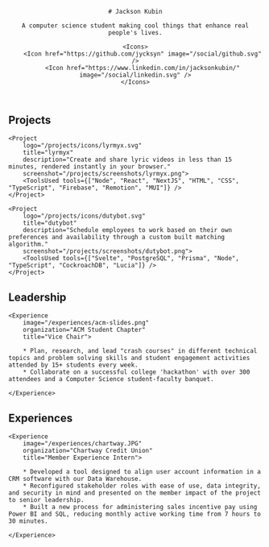 
<Header image="/headshot.jpg">

    # Jackson Kubin

    A computer science student making cool things that enhance real people's lives.

    <Icons>
        <Icon href="https://github.com/jycksyn" image="/social/github.svg" />
        <Icon href="https://www.linkedin.com/in/jacksonkubin/" image="/social/linkedin.svg" />
    </Icons>

</Header>

<section>

# Projects

<Projects>

    <Project
        logo="/projects/icons/lyrmyx.svg"
        title="lyrmyx"
        description="Create and share lyric videos in less than 15 minutes, rendered instantly in your browser."
        screenshot="/projects/screenshots/lyrmyx.png">
        <ToolsUsed tools={["Node", "React", "NextJS", "HTML", "CSS", "TypeScript", "Firebase", "Remotion", "MUI"]} />
    </Project>

    <Project
        logo="/projects/icons/dutybot.svg"
        title="dutybot"
        description="Schedule employees to work based on their own preferences and availability through a custom built matching algorithm."
        screenshot="/projects/screenshots/dutybot.png">
        <ToolsUsed tools={["Svelte", "PostgreSQL", "Prisma", "Node", "TypeScript", "CockroachDB", "Lucia"]} />
    </Project>
    

</Projects>

</section>



<section>

# Leadership

<section class="flex flex-col mt-3 gap-4">

    <Experience
        image="/experiences/acm-slides.png"
        organization="ACM Student Chapter"
        title="Vice Chair">
        
        * Plan, research, and lead "crash courses" in different technical topics and problem solving skills and student engagement activities attended by 15+ students every week.
        * Collaborate on a successful college 'hackathon' with over 300 attendees and a Computer Science student-faculty banquet.
    
    </Experience>

</section>

</section>

<section>

# Experiences

<section class="flex flex-col mt-3 gap-4">

    <Experience
        image="/experiences/chartway.JPG"
        organization="Chartway Credit Union"
        title="Member Experience Intern">

        * Developed a tool designed to align user account information in a CRM software with our Data Warehouse.
        * Reconfigured stakeholder roles with ease of use, data integrity, and security in mind and presented on the member impact of the project to senior leadership.
        * Built a new process for administering sales incentive pay using Power BI and SQL, reducing monthly active working time from 7 hours to 30 minutes.
    
    </Experience>

</section>

</section>